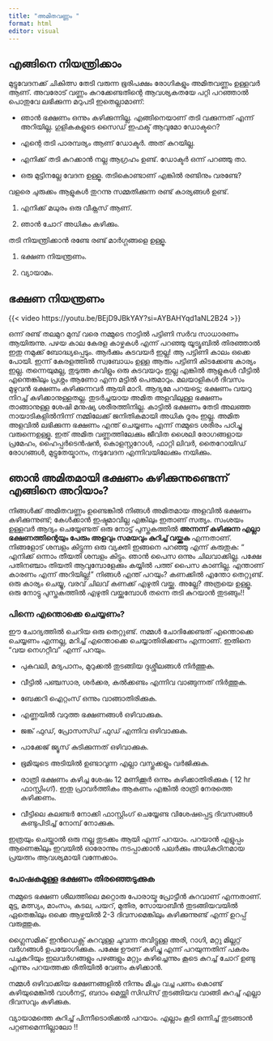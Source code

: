 ```yaml
---
title: "അമിതവണ്ണം "
format: html
editor: visual
---
```


## എങ്ങിനെ നിയന്ത്രിക്കാം

മുട്ടുവേദനക്ക് ചികിത്സ തേടി വരുന്ന ഭൂരിപക്ഷം രോഗികളും അമിതവണ്ണം ഉള്ളവർ ആണ്. അവരോട് വണ്ണം കുറക്കേണ്ടതിന്റെ ആവശ്യകതയേ പറ്റി പറഞ്ഞാൽ പൊതുവേ ലഭിക്കുന്ന മറുപടി ഇതെല്ലാമാണ്:

-   ഞാൻ ഭക്ഷണം ഒന്നും കഴിക്കുന്നില്ല. എങ്ങിനെയാണ് തടി വക്കുന്നത് എന്ന് അറിയില്ല. ഗുളികകളുടെ സൈഡ് ഇഫക്ട് ആവുമോ ഡോക്ടറെ?

-   എന്റെ തടി പാരമ്പര്യം ആണ് ഡോക്ടർ. അത് കുറയില്ല.

-   എനിക്ക് തടി കുറക്കാൻ നല്ല ആഗ്രഹം ഉണ്ട്. ഡോക്ടർ ഒന്ന് പറഞ്ഞു താ.

-   ഒരു മുട്ടിനല്ലേ വേദന ഉള്ളൂ. തടികൊണ്ടാണ് എങ്കിൽ രണ്ടിനും വരണ്ടേ?

വളരെ ചുരുക്കം ആളുകൾ തുറന്നു സമ്മതിക്കുന്ന രണ്ട് കാര്യങ്ങൾ ഉണ്ട്.

1.  എനിക്ക് മധുരം ഒരു വീക്നസ് ആണ്.

2.  ഞാൻ ചോറ് അധികം കഴിക്കും.

തടി നിയന്ത്രിക്കാൻ രണ്ടേ രണ്ട് മാർഗ്ഗങ്ങളെ ഉള്ളൂ.

1.  ഭക്ഷണ നിയന്ത്രണം.

2.  വ്യായാമം.

## ഭക്ഷണ നിയന്ത്രണം

{{< video https://youtu.be/BEjD9JBkYAY?si=AYBAHYqd1aNL2B24 >}}

ഒന്ന് രണ്ട് തലമുറ മുമ്പ് വരെ നമ്മുടെ നാട്ടിൽ പട്ടിണി സർവ സാധാരണം ആയിരുന്നു. പഴയ കാല കേരള കാഴ്ചകൾ എന്ന് പറഞ്ഞു യൂട്യൂബിൽ തിരഞ്ഞാൽ ഇതു നമുക്ക് ബോദ്ധ്യപ്പെടും. ആർക്കും കുടവയർ ഇല്ല! ആ പട്ടിണി കാലം ഒക്കെ പോയി. ഇന്ന് കേരളത്തിൽ സ്വബോധം ഉള്ള ആരും പട്ടിണി കിടക്കേണ്ട കാര്യം ഇല്ല. തന്നെയുമല്ല, തുടുത്ത കവിളും ഒരു കുടവയറും ഇല്ല എങ്കിൽ ആളുകൾ വീട്ടിൽ എന്തെങ്കിലും പ്രശ്നം ആണോ എന്ന മട്ടിൽ പെരുമാറും. മലയാളികൾ ദിവസം മുഴുവൻ ഭക്ഷണം കഴിക്കുന്നവർ ആയി മാറി. ആദ്യമേ പറയട്ടെ; ഭക്ഷണം വയറു നിറച്ച് കഴിക്കാനുള്ളതല്ല. തുടർച്ചയായ അമിത അളവിലുള്ള ഭക്ഷണം താങ്ങാനുള്ള ശേഷി മനുഷ്യ ശരീരത്തിനില്ല. കാട്ടിൽ ഭക്ഷണം തേടി അലഞ്ഞ നായാടികളിൽനിന്ന് നമ്മിലേക്ക് ജനിതികമായി അധിക ദൂരം ഇല്ല. അമിത അളവിൽ ലഭിക്കുന്ന ഭക്ഷണം എന്ത് ചെയ്യണം എന്ന് നമ്മുടെ ശരീരം പഠിച്ചു വരുന്നെഉള്ളൂ. ഇത് അമിത വണ്ണത്തിലേക്കും ജീവിത ശൈലി രോഗങ്ങളായ പ്രമേഹം, ഹൈപ്പർടെൻഷൻ, കൊളസ്റ്ററോൾ, ഫാറ്റി ലിവർ, തൈറോയിഡ് രോഗങ്ങൾ, മുട്ടുതേയ്മാനം, നടുവേദന എന്നിവയിലേക്കും നയിക്കും.

## ഞാൻ അമിതമായി ഭക്ഷണം കഴിക്കുന്നുണ്ടെന്ന് എങ്ങിനെ അറിയാം?

നിങ്ങൾക്ക് അമിതവണ്ണം ഉണ്ടെങ്കിൽ നിങ്ങൾ അമിതമായ അളവിൽ ഭക്ഷണം കഴിക്കുന്നുണ്ട്; കേൾക്കാൻ ഇഷ്ടമാവില്ല എങ്കിലും ഇതാണ് സത്യം. സംശയം ഉള്ളവർ ആദ്യം ചെയ്യേണ്ടത് ഒരു നോട്ട് പുസ്തകത്തിൽ **അന്നന്ന് കഴിക്കുന്ന എല്ലാ ഭക്ഷണത്തിന്റെയും പേരും അളവും സമയവും കുറിച്ച് വയ്ക്കുക** എന്നതാണ്. നിങ്ങളോട് ശമ്പളം കിട്ടുന്ന ഒരു വ്യക്തി ഇങ്ങനെ പറഞ്ഞു എന്ന് കരുതുക: “ എനിക്ക് ഒന്നാം തീയതി ശമ്പളം കിട്ടും. ഞാൻ പൈസ ഒന്നും ചിലവാക്കില്ല. പക്ഷേ പതിനഞ്ചാം തിയതി ആവുമ്പോളേക്കും കയ്യിൽ പത്ത് പൈസ കാണില്ല. എന്താണ് കാരണം എന്ന് അറിയില്ല!” നിങ്ങൾ എന്ത് പറയും? കണക്കിൽ എന്തോ തെറ്റുണ്ട്. ഒരു കാര്യം ചെയ്യൂ, വരവ് ചിലവ് കണക്ക് എഴുതി വയ്ക്കു. അല്ലേ? അത്രയെ ഉള്ളൂ. ഒരു നോട്ടു പുസ്തകത്തിൽ എഴുതി വയ്ക്കുമ്പോൾ തന്നെ തടി കുറയാൻ തുടങ്ങും!!

### പിന്നെ എന്തൊക്കെ ചെയ്യണം?

ഈ ചോദ്യത്തിൽ ചെറിയ ഒരു തെറ്റുണ്ട്. നമ്മൾ ചോദിക്കേണ്ടത് എന്തൊക്കെ ചെയ്യണം എന്നല്ല, മറിച്ച് എന്തൊക്കെ ചെയ്യാതിരിക്കണം എന്നാണ്. ഇതിനെ “വയ നെഗറ്റീവ” എന്ന് പറയും.

-   പുകവലി, മദ്യപാനം, മുറുക്കൽ തുടങ്ങിയ ദുശ്ശീലങ്ങൾ നിർത്തുക.

-   വീട്ടിൽ പഞ്ചസാര, ശർക്കര, കൽക്കണ്ടം എന്നിവ വാങ്ങുന്നത് നിർത്തുക.

-   ബേക്കറി ഐറ്റംസ് ഒന്നും വാങ്ങാതിരിക്കുക.

-   എണ്ണയിൽ വറുത്ത ഭക്ഷണങ്ങൾ ഒഴിവാക്കുക.

-   ജങ്ക് ഫുഡ്, പ്രോസസ്ഡ് ഫുഡ് എന്നിവ ഒഴിവാക്കുക.

-   പാക്കേജ് ജ്യൂസ് കുടിക്കുന്നത് ഒഴിവാക്കുക.

-   ഭൂമിയുടെ അടിയിൽ ഉണ്ടാവുന്ന എല്ലാ വസ്തുക്കളും വർജിക്കുക.

-   രാത്രി ഭക്ഷണം കഴിച്ച ശേഷം 12 മണിക്കൂർ ഒന്നും കഴിക്കാതിരിക്കുക ( 12 hr ഫാസ്റ്റിംഗ്). ഇതു പ്രാവർത്തികം ആകണം എങ്കിൽ രാത്രി നേരത്തെ കഴിക്കണം.

-   വീട്ടിലെ കലണ്ടർ നോക്കി ഫാസ്റ്റിംഗ് ചെയ്യേണ്ട വിശേഷപ്പെട്ട ദിവസങ്ങൾ കണ്ടുപിടിച്ച് നോമ്പ് നോക്കുക.

ഇത്രയും ചെയ്താൽ ഒരു നല്ല തുടക്കം ആയി എന്ന് പറയാം. പറയാൻ എളുപ്പം ആണെങ്കിലും ഇവയിൽ ഓരോന്നും നടപ്പാക്കാൻ പലർക്കും അധികഠിനമായ പ്രയത്നം ആവശ്യമായി വന്നേക്കാം.

### പോഷകമുള്ള ഭക്ഷണം തിരഞ്ഞെടുക്കുക

നമ്മുടെ ഭക്ഷണ ശീലത്തിലെ മറ്റൊരു പോരായ്മ പ്രോട്ടീൻ കുറവാണ് എന്നതാണ്. മുട്ട, മത്സ്യം, മാംസം, കടല, പയറ്, മുതിര, സോയാബീൻ തുടങ്ങിയവയിൽ ഏതെങ്കിലും ഒക്കെ ആഴ്ചയിൽ 2-3 ദിവസമെങ്കിലും കഴിക്കുന്നുണ്ട് എന്ന് ഉറപ്പ് വരുത്തുക.

ഗ്ലൈസമിക് ഇൻഡെക്സ് കുറവുള്ള ചുവന്ന തവിട്ടുള്ള അരി, റാഗി, മറ്റു മില്ലറ്റ് വർഗങ്ങൾ ഉപയോഗിക്കുക. പക്ഷേ ഊണ് കഴിച്ചു എന്ന് പറയുന്നതിന് പകരം പച്ചകറിയും ഇലവർഗങ്ങളും പഴങ്ങളും മറ്റും കഴിച്ചെന്നും കൂടെ കുറച്ച് ചോറ് ഉണ്ടു എന്നും പറയത്തക്ക രീതിയിൽ വേണം കഴിക്കാൻ.

നമ്മൾ ഒഴിവാക്കിയ ഭക്ഷണങ്ങളിൽ നിന്നും മിച്ചം വച്ച പണം കൊണ്ട് കഴിയുമെങ്കിൽ വാൾനട്ട്, ബദാം മെയ്ത്തി സിഡ്സ് തുടങ്ങിയവ വാങ്ങി കുറച്ച് എല്ലാ ദിവസവും കഴിക്കുക.

വ്യായാമത്തെ കുറിച്ച് പിന്നീടൊരിക്കൽ പറയാം. എല്ലാം കൂടി ഒന്നിച്ച് തുടങ്ങാൻ പറ്റണമെന്നില്ലാലോ !!
